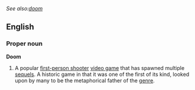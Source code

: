 ''See also:[[doom]]''
==English==
===Proper noun===
'''Doom'''
{{wikipedia}}
#A popular [[first-person shooter]] [[video game]] that has spawned multiple [[sequel]]s.  A historic game in that it was one of the first of its kind, looked upon by many to be the metaphorical father of the [[genre]].